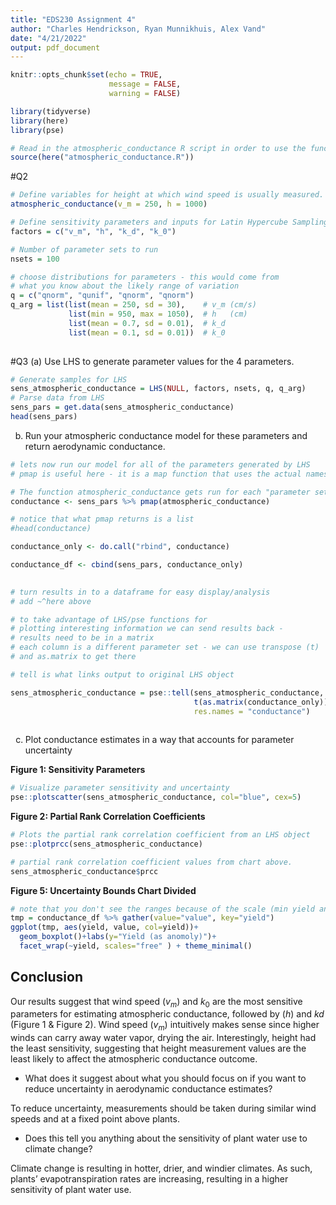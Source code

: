 ```yaml
---
title: "EDS230 Assignment 4"
author: "Charles Hendrickson, Ryan Munnikhuis, Alex Vand"
date: "4/21/2022"
output: pdf_document
---
```


```r
knitr::opts_chunk$set(echo = TRUE,
                      message = FALSE, 
                      warning = FALSE)

library(tidyverse)
library(here)
library(pse)

# Read in the atmospheric_conductance R script in order to use the function in this RMD 
source(here("atmospheric_conductance.R"))
```



#Q2
```r
# Define variables for height at which wind speed is usually measured.
atmospheric_conductance(v_m = 250, h = 1000)
```


```r

# Define sensitivity parameters and inputs for Latin Hypercube Sampling (LHS)
factors = c("v_m", "h", "k_d", "k_0")
```

```r
# Number of parameter sets to run
nsets = 100
```

```r
# choose distributions for parameters - this would come from
# what you know about the likely range of variation
q = c("qnorm", "qunif", "qnorm", "qnorm")
q_arg = list(list(mean = 250, sd = 30),    # v_m (cm/s)
             list(min = 950, max = 1050),  # h   (cm)
             list(mean = 0.7, sd = 0.01),  # k_d
             list(mean = 0.1, sd = 0.01))  # k_0
             
```


#Q3
(a) Use LHS to generate parameter values for the 4 parameters.

```r
# Generate samples for LHS
sens_atmospheric_conductance = LHS(NULL, factors, nsets, q, q_arg)
# Parse data from LHS 
sens_pars = get.data(sens_atmospheric_conductance)
head(sens_pars)
```

(b) Run your atmospheric conductance model for these parameters and return aerodynamic conductance.

```r
# lets now run our model for all of the parameters generated by LHS
# pmap is useful here - it is a map function that uses the actual names of input parameters

# The function atmospheric_conductance gets run for each "parameter set" in sens_par
conductance <- sens_pars %>% pmap(atmospheric_conductance)

# notice that what pmap returns is a list 
#head(conductance)

conductance_only <- do.call("rbind", conductance)

conductance_df <- cbind(sens_pars, conductance_only)
  
```


```r
# turn results in to a dataframe for easy display/analysis
# add ~^here above

# to take advantage of LHS/pse functions for 
# plotting interesting information we can send results back - 
# results need to be in a matrix
# each column is a different parameter set - we can use transpose (t)
# and as.matrix to get there

# tell is what links output to original LHS object

sens_atmospheric_conductance = pse::tell(sens_atmospheric_conductance,
                                         t(as.matrix(conductance_only)),
                                         res.names = "conductance")
                                              
```



(c) Plot conductance estimates in a way that accounts for parameter uncertainty

**Figure 1: Sensitivity Parameters**
```r
# Visualize parameter sensitivity and uncertainty
pse::plotscatter(sens_atmospheric_conductance, col="blue", cex=5)
```

**Figure 2: Partial Rank Correlation Coefficients**

```r
# Plots the partial rank correlation coefficient from an LHS object
pse::plotprcc(sens_atmospheric_conductance)

```

```r
# partial rank correlation coefficient values from chart above. 
sens_atmospheric_conductance$prcc
```

**Figure 5: Uncertainty Bounds Chart Divided**

```r
# note that you don't see the ranges because of the scale (min yield anomaly much smaller than max) - here's a more informative way to graph
tmp = conductance_df %>% gather(value="value", key="yield")
ggplot(tmp, aes(yield, value, col=yield))+
  geom_boxplot()+labs(y="Yield (as anomoly)")+
  facet_wrap(~yield, scales="free" ) + theme_minimal()
```

## Conclusion 

Our results suggest that wind speed ($v_m$) and $k_0$ are the most sensitive parameters for estimating atmospheric conductance, followed by ($h$) and $kd$  (Figure 1  & Figure 2). Wind speed ($v_m$) intuitively makes sense since higher winds can carry away water vapor, drying the air. Interestingly, height had the least sensitivity, suggesting that height measurement values are the least likely to affect the atmospheric conductance outcome. 

- What does it suggest about what you should focus on if you want to reduce uncertainty in aerodynamic conductance estimates?

To reduce uncertainty, measurements should be taken during similar wind speeds and at a fixed point above plants.

- Does this tell you anything about the sensitivity of plant water use to climate change?

Climate change is resulting in hotter, drier, and windier climates. As such, plants’ evapotranspiration rates are increasing, resulting in a higher sensitivity of plant water use.



